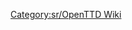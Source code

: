 
{{en/Bilingual box| Sr
| Kategorija za stranice Uputstva. Članci koji sadrže [[Template:sr/Sadržaj]] automatski se raspoređuju ovde.
| A Category for Manual related pages. 
Articles that are called by [[Template:sr/Sadržaj]] are automatically placed here.}}



[[Category:sr/OpenTTD Wiki]]